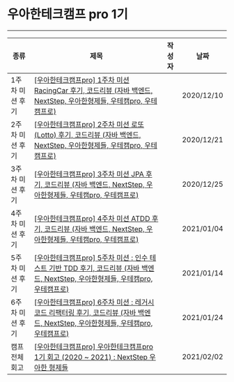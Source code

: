 
# 우아한테크캠프 pro 1기

---

| 종류 | 제목 | 작성자 | 날짜 |
| --- | --- | --- | --- |
| 1주차 미션 후기 | [[우아한테크캠프pro] 1주차 미션 RacingCar 후기, 코드리뷰 (자바 백엔드, NextStep, 우아한형제들, 우테캠pro, 우테캠프로)](https://jhhj424.tistory.com/56?category=913868) | <Author author={authors.개발하는지토} /> | 2020/12/10 |
| 2주차 미션 후기 | [[우아한테크캠프pro] 2주차 미션 로또(Lotto) 후기, 코드리뷰 (자바 백엔드, NextStep, 우아한형제들, 우테캠pro, 우테캠프로)](https://jhhj424.tistory.com/58) | <Author author={authors.개발하는지토} /> | 2020/12/21 |
| 3주차 미션 후기 | [[우아한테크캠프pro] 3주차 미션 JPA 후기, 코드리뷰 (자바 백엔드, NextStep, 우아한형제들, 우테캠pro, 우테캠프로)](https://jhhj424.tistory.com/59?category=913868) | <Author author={authors.개발하는지토} /> | 2020/12/25 |
| 4주차 미션 후기 | [[우아한테크캠프pro] 4주차 미션 ATDD 후기, 코드리뷰 (자바 백엔드, NextStep, 우아한형제들, 우테캠pro, 우테캠프로)](https://jhhj424.tistory.com/60?category=913868) | <Author author={authors.개발하는지토} /> | 2021/01/04 |
| 5주차 미션 후기 | [[우아한테크캠프pro] 5주차 미션 : 인수 테스트 기반 TDD 후기, 코드리뷰 (자바 백엔드, NextStep, 우아한형제들, 우테캠pro, 우테캠프로)](https://jhhj424.tistory.com/61?category=913868) | <Author author={authors.개발하는지토} /> | 2021/01/14 |
| 6주차 미션 후기 | [[우아한테크캠프pro] 6주차 미션 : 레거시 코드 리팩터링 후기, 코드리뷰 (자바 백엔드, NextStep, 우아한형제들, 우테캠pro, 우테캠프로)](https://jhhj424.tistory.com/62?category=913868) | <Author author={authors.개발하는지토} /> | 2021/01/24 |
| 캠프 전체 회고 | [[우아한테크캠프pro] 우아한테크캠프pro 1기 회고 (2020 ~ 2021) : NextStep 우아한 형제들](https://jhhj424.tistory.com/63?category=913868) | <Author author={authors.개발하는지토} /> | 2021/02/02 |
